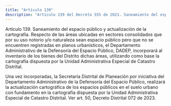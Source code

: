 ```yaml
---
title: "Artículo 139"
description: "Artículo 139 del Decreto 555 de 2021. Saneamiento del espacio público y actualización de la cartografía."
---
```


Artículo 139. Saneamiento del espacio público y actualización de la cartografía. Respecto de las áreas ubicadas en sectores consolidados que por su uso notorio y/o naturaleza sean espacio público pero que no se encuentren registradas en planos urbanísticos, el Departamento Administrativo de la Defensoría del Espacio Público, DADEP, incorporará al inventario de los bienes del Distrito dichas áreas, utilizando como base la cartografía dispuesta por la Unidad Administrativa Especial de Catastro Distrital.
 
Una vez incorporadas, la Secretaría Distrital de Planeación por iniciativa del Departamento Administrativo de la Defensoría del Espacio Público, realizará la actualización cartográfica de los espacios públicos en el suelo urbano con fundamento en la cartografía dispuesta por la Unidad Administrativa Especial de Catastro Distrital.
Ver art. 50, Decreto Distrital 072 de 2023.